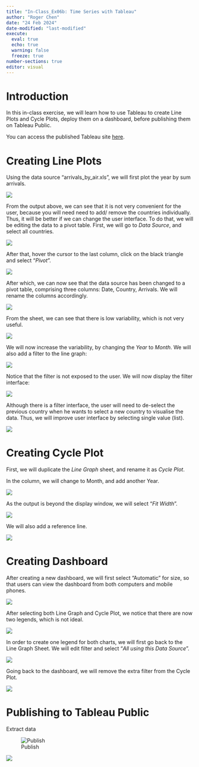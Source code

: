 ```yaml
---
title: "In-Class_Ex06b: Time Series with Tableau"
author: "Roger Chen"
date: "24 Feb 2024"
date-modified: "last-modified"
execute: 
  eval: true
  echo: true
  warning: false
  freeze: true
number-sections: true
editor: visual
---
```


# Introduction

In this in-class exercise, we will learn how to use Tableau to create Line Plots and Cycle Plots, deploy them on a dashboard, before publishing them on Tableau Public.

You can access the published Tableau site [here](https://public.tableau.com/app/profile/roger.chen4630/viz/In-Class_Ex06_17087559962100/Dashboard1?publish=yes).

# Creating Line Plots

Using the data source "arrivals_by_air.xls", we will first plot the year by sum arrivals.

![](images/clipboard-1018825726.png)

From the output above, we can see that it is not very convenient for the user, because you will need need to add/ remove the countries individually. Thus, it will be better if we can change the user interface. To do that, we will be editing the data to a pivot table. First, we will go to *Data Source*, and select all countries.

![](images/clipboard-3547374314.png)

After that, hover the cursor to the last column, click on the black triangle and select "*Pivot*".

![](images/clipboard-3287327797.png)

After which, we can now see that the data source has been changed to a pivot table, comprising three columns: Date, Country, Arrivals. We will rename the columns accordingly.

![](images/clipboard-2210779038.png)

From the sheet, we can see that there is low variability, which is not very useful.

![](images/clipboard-4044018769.png)

We will now increase the variability, by changing the *Year* to *Month*. We will also add a filter to the line graph:

![](images/clipboard-1725054471.png)

Notice that the filter is not exposed to the user. We will now display the filter interface:

![](images/clipboard-302137107.png)

Although there is a filter interface, the user will need to de-select the previous country when he wants to select a new country to visualise the data. Thus, we will improve user interface by selecting single value (list).

![](images/clipboard-1001333109.png)

# Creating Cycle Plot

First, we will duplicate the *Line Graph* sheet, and rename it as *Cycle Plot*.

In the column, we will change to Month, and add another Year.

![](images/clipboard-988787286.png)

As the output is beyond the display window, we will select "*Fit Width*".

![](images/clipboard-2655687954.png)

We will also add a reference line.

![](images/clipboard-391444205.png)

# Creating Dashboard

After creating a new dashboard, we will first select "Automatic" for size, so that users can view the dashboard from both computers and mobile phones.

![](images/clipboard-1525823386.png)

After selecting both Line Graph and Cycle Plot, we notice that there are now two legends, which is not ideal.

![](images/clipboard-2539476920.png)

In order to create one legend for both charts, we will first go back to the Line Graph Sheet. We will edit filter and select "*All using this Data Source*".

![](images/clipboard-547625262.png)

Going back to the dashboard, we will remove the extra filter from the Cycle Plot.

![](images/clipboard-2890346920.png)

# Publishing to Tableau Public

Extract data

![Publish](images/clipboard-990109285.png)

![](images/clipboard-1375437826.png)
